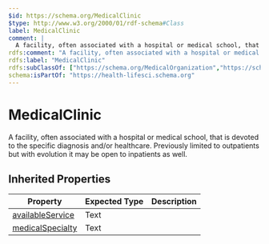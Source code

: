 ```yaml
---
$id: https://schema.org/MedicalClinic
$type: http://www.w3.org/2000/01/rdf-schema#Class
label: MedicalClinic
comment: |
  A facility, often associated with a hospital or medical school, that is devoted to the specific diagnosis and/or healthcare. Previously limited to outpatients but with evolution it may be open to inpatients as well.
rdfs:comment: "A facility, often associated with a hospital or medical school, that is devoted to the specific diagnosis and/or healthcare. Previously limited to outpatients but with evolution it may be open to inpatients as well."
rdfs:label: "MedicalClinic"
rdfs:subClassOf: ["https://schema.org/MedicalOrganization","https://schema.org/MedicalBusiness"]
schema:isPartOf: "https://health-lifesci.schema.org"
---
```


# MedicalClinic

A facility, often associated with a hospital or medical school, that is devoted to the specific diagnosis and/or healthcare. Previously limited to outpatients but with evolution it may be open to inpatients as well.

## Inherited Properties

| Property | Expected Type | Description |
| --- | --- | --- |
| [availableService](https://schema.org/availableService) | Text |  |
| [medicalSpecialty](https://schema.org/medicalSpecialty) | Text |  |
